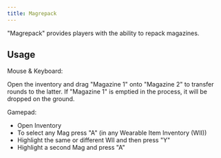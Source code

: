 ```yaml
---
title: Magrepack
---
```



<Integrated
  title="SESOF MagRepack"
  author="Skamdrept and Badger 2-3"
/>

"Magrepack" provides players with the ability to repack magazines.

## Usage

Mouse & Keyboard:

Open the inventory and drag "Magazine 1" onto "Magazine 2" to transfer rounds to the latter. If "Magazine 1" is emptied in the process, it will be dropped on the ground.

Gamepad:

- Open Inventory
- To select any Mag press "A" (in any Wearable Item Inventory (WII))
- Highlight the same or different WII and then press "Y"
- Highlight a second Mag and press "A"
